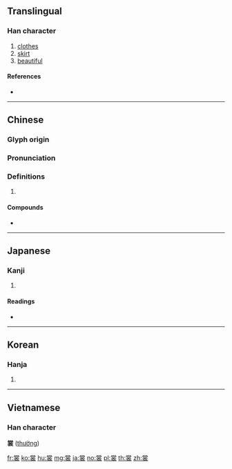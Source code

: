 {{character info/new}}
==Translingual==

===Han character===
{{Han char|rn=145|rad=衣|as=08|sn=14|four=90732|canj=FBRYV}}

# [[clothes]]
# [[skirt]]
# [[beautiful]]

====References====
* {{Han ref|kx=1118.360|dkj=34357|dj=1585.160|hdz=53095.110|uh=88F3|ud=35059|bh=BB6E|bd=47982}}

----

==Chinese==
{{zh-forms}}

===Glyph origin===
{{Han etym}}

===Pronunciation===
{{zh-pron
|m=cháng,shang
|c=soeng4
|h=pfs=sòng
|md=
|mn=
|w=
|mc=y
|oc=y
|cat=n
}}

===Definitions===
{{zh-hanzi}}

# {{rfdef|lang=zh}}

====Compounds====
* {{zh-l|衣裳}}

----

==Japanese==

===Kanji===
{{ja-kanji|grade=|rs=衣08}}

# {{defn|lang=ja|sort=衣08}}

====Readings====
* {{ja-readings|goon=[[じょう]] (jō)|kanon=[[しょう]] (shō)|kun=[[も]] (mo), [[もすそ]] (mosuso)}}

----

==Korean==

===Hanja===
{{ko-hanja|hangeul=상|eumhun=|rv=sang|mr=sang|y=sang}}

# {{defn|lang=ko|sort=衣08}}

----

==Vietnamese==

===Han character===
'''裳''' ([[thường]])

[[fr:裳]]
[[ko:裳]]
[[hu:裳]]
[[mg:裳]]
[[ja:裳]]
[[no:裳]]
[[pl:裳]]
[[th:裳]]
[[zh:裳]]